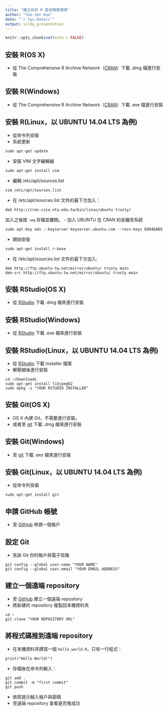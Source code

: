 ```yaml
---
title: "建立你的 R 語言開發環境"
author: "Yao-Jen Kuo"
date: "`r Sys.Date()`"
output: slidy_presentation
---
```


```r
knitr::opts_chunk$set(echo = FALSE)
```

## 安裝 R(OS X)

- 從 The Comprehensive R Archive Network（[CRAN](https://cran.r-project.org/)）下載 .dmg 檔進行安裝

## 安裝 R(Windows)

- 從 The Comprehensive R Archive Network（[CRAN](https://cran.r-project.org/)）下載 .exe 檔進行安裝

## 安裝 R(Linux，以 UBUNTU 14.04 LTS 為例)

- 從命令列安裝
- 系統更新
```
sudo apt-get update
```
- 安裝 VIM 文字編輯器
```
sudo apt-get install vim
```
- 編輯 /etc/apt/sources.list
```
vim /etc/apt/sources.list
```
- 在 /etc/apt/sources.list 文件的最下方加入：
```
deb http://cran.csie.ntu.edu.tw/bin/linux/ubuntu trusty/
```
加入之後按 `:wq` 存檔並離開。
- 加入 UBUNTU 在 CRAN 的金鑰至系統
```
sudo apt-key adv --keyserver keyserver.ubuntu.com --recv-keys E084DAB9
```
- 開始安裝
```
sudo apt-get install r-base
```
- 在 /etc/apt/sources.list 文件的最下方加入:
```
deb http://ftp.ubuntu-tw.net/mirror/ubuntu/ trusty main 
deb-src http://ftp.ubuntu-tw.net/mirror/ubuntu/ trusty main
```

## 安裝 RStudio(OS X)

- 從 [RStudio](https://www.rstudio.com/products/rstudio/download3/) 下載 .dmg 檔來進行安裝

## 安裝 RStudio(Windows)

- 從 [RStudio](https://www.rstudio.com/products/rstudio/download3/) 下載 .exe 檔來進行安裝

## 安裝 RStudio(Linux，以 UBUNTU 14.04 LTS 為例)

- 從 [RStudio](https://www.rstudio.com/products/rstudio/download3/) 下載 installer 檔案
- 解壓縮後進行安裝
```
cd ~/Downloads
sudo apt-get install libjpeg62
sudo dpkg -i "YOUR RSTUDIO INSTALLER"
```

## 安裝 Git(OS X)

- OS X 內建 Git，不需要進行安裝。
- 或者至 [git](https://git-scm.com/download/mac) 下載 .dmg 檔來進行安裝

## 安裝 Git(Windows)

- 至 [git](https://git-scm.com/download/mac) 下載 .exe 檔來進行安裝

## 安裝 Git(Linux，以 UBUNTU 14.04 LTS 為例)

- 從命令列安裝
```
sudo apt-get install git
```

## 申請 GitHub 帳號

- 至 [GitHub](https://github.com/) 申請一個帳戶

## 設定 Git

- 告訴 Git 你的帳戶與電子信箱
```
git config --global user.name "YOUR NAME"
git config --global user.email "YOUR EMAIL ADDRESS"
```

## 建立一個遠端 repository

- 至 [GitHub](https://github.com/) 建立一個遠端 repository
- 將新建的 repository 複製回本機資料夾
```
cd ~
git clone "YOUR REPOSITORY URL"
```

## 將程式碼推到遠端 repository

- 在本機資料夾撰寫一個 `hello_world.R`，只有一行程式：
```
print("Hello World!")
```

- 存檔後在命令列輸入：
```
git add .
git commit -m "first commit"
git push
```

- 依照提示輸入帳戶與密碼
- 至遠端 repository 查看是否推成功